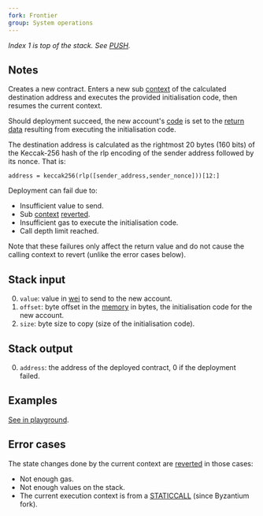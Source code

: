 ```yaml
---
fork: Frontier
group: System operations
---
```


*Index 1 is top of the stack. See [PUSH](/#60).*

## Notes

Creates a new contract. Enters a new sub [context](/about) of the calculated destination address and executes the provided initialisation code, then resumes the current context.

Should deployment succeed, the new account's [code](/about) is set to the [return data](/about) resulting from executing the initialisation code.

The destination address is calculated as the rightmost 20 bytes (160 bits) of the Keccak-256 hash of the rlp encoding of the sender address followed by its nonce. That is:

    address = keccak256(rlp([sender_address,sender_nonce]))[12:]

Deployment can fail due to:
- Insufficient value to send.
- Sub [context](/about) [reverted](/#FD).
- Insufficient gas to execute the initialisation code.
- Call depth limit reached.

Note that these failures only affect the return value and do not cause the calling context to revert (unlike the error cases below).

## Stack input

0. `value`: value in [wei](https://www.investopedia.com/terms/w/wei.asp) to send to the new account.
1. `offset`: byte offset in the [memory](/about) in bytes, the initialisation code for the new account.
2. `size`: byte size to copy (size of the initialisation code).

## Stack output

0. `address`: the address of the deployed contract, 0 if the deployment failed.

## Examples

[See in playground](/playground?callValue=9&unit=Wei&codeType=Mnemonic&code='z0q0f9q9f0y4%20FFmslk3%200x63FFFFFFFF6000526004601CF3jvMSTORE~13jjp%20'~k%20z%2F%2F%20Createmnmccountgith%20ygeimnd%20v%5Cnqynoljj~pvCREATEm%20al%20codekvPUSH1j~0g%20wfpvvz%01fgjklmpqvyz~_).

## Error cases

The state changes done by the current context are [reverted](#FD) in those cases:
- Not enough gas.
- Not enough values on the stack.
- The current execution context is from a [STATICCALL](/#FA) (since Byzantium fork).
